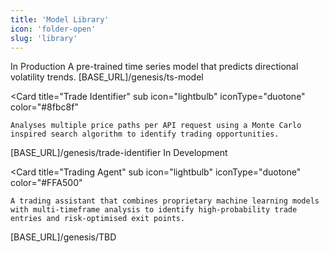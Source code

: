 ```yaml
---
title: 'Model Library'
icon: 'folder-open'
slug: 'library'
---
```


<CardGroup cols={1}>
  <Check>In Production</Check>
  <Card
    title="Time Series Forecasting Model"
    icon="lightbulb" iconType="duotone" color="#8fbc8f"
  >
  <Tabs>
  <Tab title="Description">
    A pre-trained time series model that predicts directional volatility trends.
  </Tab>
  <Tab title="Endpoint">
    [BASE_URL]/genesis/ts-model
  </Tab>
  </Tabs>
  </Card>
  
  <Card
    title="Trade Identifier"
    sub
    icon="lightbulb" iconType="duotone" color="#8fbc8f"
  >
  <Tabs>
  
  <Tab title="Description">
   
    Analyses multiple price paths per API request using a Monte Carlo inspired search algorithm to identify trading opportunities.

  </Tab>
  <Tab title="Endpoint">
    [BASE_URL]/genesis/trade-identifier
  </Tab>
  </Tabs>
  </Card>
  
</CardGroup>


<CardGroup cols={1}>
  <Note>In Development</Note>
 
  <Card
    title="Trading Agent"
    sub
    icon="lightbulb" iconType="duotone" color="#FFA500"
  >
  <Tabs>
  
  <Tab title="Description">
   
    A trading assistant that combines proprietary machine learning models with multi-timeframe analysis to identify high-probability trade entries and risk-optimised exit points.

  </Tab>
  <Tab title="Endpoint">
    [BASE_URL]/genesis/TBD
  </Tab>
  </Tabs>
  </Card>
  
</CardGroup>